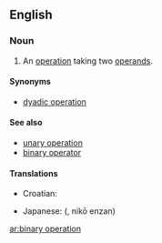 ==English==

===Noun===
{{en-noun|sg=[[binary]] [[operation]]}}

# {{algebra}} An [[operation]] taking two [[operand]]s.

====Synonyms====
*[[dyadic operation]]

====See also====
*[[unary operation]]
*[[binary operator]]

====Translations====
{{trans-top|two-operand operation}}
*Croatian: {{t-|hr|binarna operacija|f}}
{{trans-mid}}
*Japanese: {{JAchar|[[二項演算]]}} ({{JAchar|[[にこうえんざん]]}}, nikō enzan)
{{trans-bottom}}

[[ar:binary operation]]